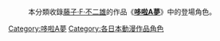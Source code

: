 {{Catnav|頁面分類|人物|虛構角色|漫畫角色}}
{{Catnav|頁面分類|人物|虛構角色|動畫角色}}
{{Catnav|頁面分類|人文學科|艺术|漫画|漫畫角色}}
{{Catnav|頁面分類|人文學科|艺术|動畫|動畫角色}}
: 本分類收錄[[藤子·F·不二雄|藤子·F·不二雄]]的作品《'''[[哆啦A夢|哆啦A夢]]'''》中的登場角色。
{{catmore|哆啦A夢角色列表}}
{{DEFAULTSORT:Doraemon}}
[[Category:哆啦A夢|Category:哆啦A夢]]
[[Category:各日本動漫作品角色|Category:各日本動漫作品角色]]